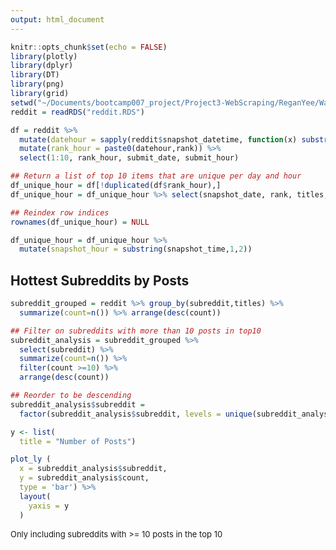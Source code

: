 ```yaml
---
output: html_document
---
```


```r
knitr::opts_chunk$set(echo = FALSE)
library(plotly)
library(dplyr)
library(DT)
library(png)
library(grid)
setwd("~/Documents/bootcamp007_project/Project3-WebScraping/ReganYee/Wayback")
reddit = readRDS("reddit.RDS")

df = reddit %>% 
  mutate(datehour = sapply(reddit$snapshot_datetime, function(x) substring(x,1,10))) %>% 
  mutate(rank_hour = paste0(datehour,rank)) %>% 
  select(1:10, rank_hour, submit_date, submit_hour)

## Return a list of top 10 items that are unique per day and hour
df_unique_hour = df[!duplicated(df$rank_hour),]
df_unique_hour = df_unique_hour %>% select(snapshot_date, rank, titles, subreddit, upvotes, comments, submitter, snapshot_time, url, submit_datetime, submit_date, submit_hour)

## Reindex row indices
rownames(df_unique_hour) = NULL

df_unique_hour = df_unique_hour %>%
  mutate(snapshot_hour = substring(snapshot_time,1,2))
```

## Hottest Subreddits by Posts
```r
subreddit_grouped = reddit %>% group_by(subreddit,titles) %>%
  summarize(count=n()) %>% arrange(desc(count))

## Filter on subreddits with more than 10 posts in top10
subreddit_analysis = subreddit_grouped %>% 
  select(subreddit) %>% 
  summarize(count=n()) %>% 
  filter(count >=10) %>% 
  arrange(desc(count))

## Reorder to be descending
subreddit_analysis$subreddit = 
  factor(subreddit_analysis$subreddit, levels = unique(subreddit_analysis$subreddit)[order(subreddit_analysis$count, decreasing = TRUE)])

y <- list(
  title = "Number of Posts")

plot_ly (
  x = subreddit_analysis$subreddit,
  y = subreddit_analysis$count,
  type = 'bar') %>% 
  layout(
    yaxis = y
  )
```
<div>
<font size="-1">Only including subreddits with >= 10 posts in the top 10</font>
</div>
